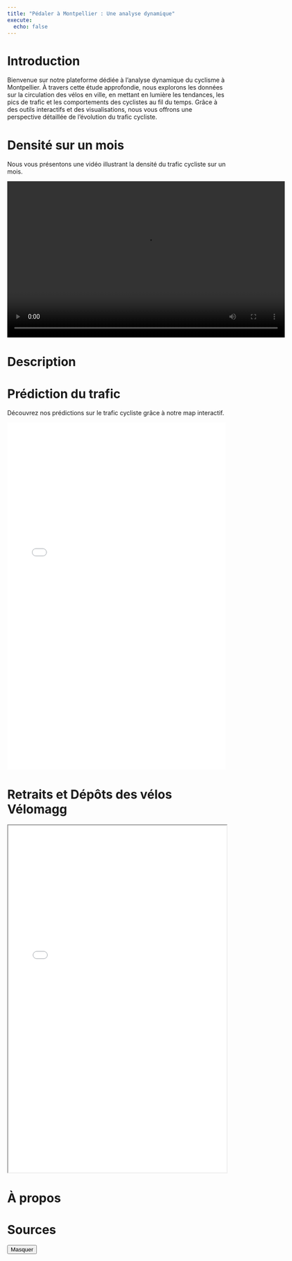 ```yaml
---
title: "Pédaler à Montpellier : Une analyse dynamique"
execute: 
  echo: false
---
```


# Introduction 

Bienvenue sur notre plateforme dédiée à l'analyse dynamique du cyclisme à Montpellier. À travers cette étude approfondie, nous explorons les données sur la circulation des vélos en ville, en mettant en lumière les tendances, les pics de trafic et les comportements des cyclistes au fil du temps. Grâce à des outils interactifs et des visualisations, nous vous offrons une perspective détaillée de l'évolution du trafic cycliste.

# Densité sur un mois

Nous vous présentons une vidéo illustrant la densité du trafic cycliste sur un mois.

<video width="640" height="360" controls>
  <source src="compteurs_animation.mp4" type="video/mp4">
</video>

# Description 



# Prédiction du trafic

Découvrez nos prédictions sur le trafic cycliste grâce à notre map interactif.

<iframe src="mtp_interactive.html" width="100%" height="800px" frameborder="0"></iframe>

# Retraits et Dépôts des vélos Vélomagg

<iframe src="graphique_interactif.html" width="100%" height="800"></iframe>

# À propos



# Sources


<button id="toc-toggle"> Masquer</button>

<script>
    const toc = document.getElementById('TOC'); 
    const toggleButton = document.getElementById('toc-toggle');
    let lastScrollTop = 0; // Variable pour suivre la dernière position de défilement

    toggleButton.addEventListener('click', () => {
        toc.classList.toggle('collapsed');
        
        if (toc.classList.contains('collapsed')) {
            toggleButton.textContent = 'Afficher'; 
        } else {
            toggleButton.textContent = 'Masquer'; 
        }
    });

  
    window.addEventListener('scroll', () => {
        let currentScroll = window.pageYOffset || document.documentElement.scrollTop;

        // Si l'utilisateur fait défiler vers le bas, cacher le bouton
        if (currentScroll > lastScrollTop) {
            toggleButton.style.display = 'none'; 
        } else {
            // Si l'utilisateur fait défiler vers le haut, afficher le bouton
            toggleButton.style.display = 'block'; 
        }
        
        lastScrollTop = currentScroll <= 0 ? 0 : currentScroll; // Pour éviter les erreurs si on est tout en haut de la page
    });
</script>
